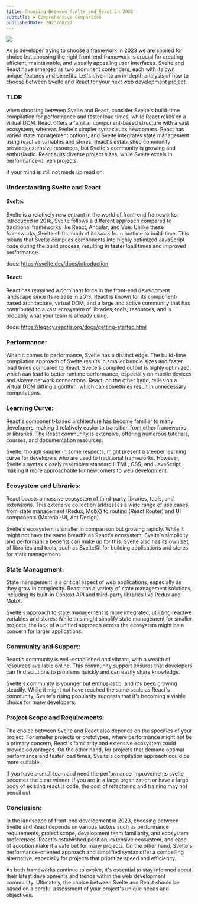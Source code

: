 ```yaml
---
title: Choosing Between Svelte and React in 2023
subtitle: A Comprehensive Comparison
publishedDate: 2023/08/27
---
```


<img className="rounded-xl w-full mb-4" src="/25+The+Punch.png" />

As js developer trying to choose a framework in 2023 we are spoiled for choice but choosing the right front-end framework is crucial for creating efficient, maintainable, and visually appealing user interfaces. Svelte and React have emerged as two prominent contenders, each with its own unique features and benefits. Let's dive into an in-depth analysis of how to choose between Svelte and React for your next web development project.

### TLDR
when choosing between Svelte and React, consider Svelte's build-time compilation for performance and faster load times, while React relies on a virtual DOM. React offers a familiar component-based structure with a vast ecosystem, whereas Svelte's simpler syntax suits newcomers. React has varied state management options, and Svelte integrates state management using reactive variables and stores. React's established community provides extensive resources, but Svelte's community is growing and enthusiastic. React suits diverse project sizes, while Svelte excels in performance-driven projects.

If your mind is still not made up read on:

### Understanding Svelte and React

#### Svelte:
Svelte is a relatively new entrant in the world of front-end frameworks. Introduced in 2016, Svelte follows a different approach compared to traditional frameworks like React, Angular, and Vue. Unlike these frameworks, Svelte shifts much of its work from runtime to build-time. This means that Svelte compiles components into highly optimized JavaScript code during the build process, resulting in faster load times and improved performance.

docs: https://svelte.dev/docs/introduction

#### React:
React has remained a dominant force in the front-end development landscape since its release in 2013. React is known for its component-based architecture, virtual DOM, and a large and active community that has contributed to a vast ecosystem of libraries, tools, resources, and is probably what your team is already using.

docs: https://legacy.reactjs.org/docs/getting-started.html

### Performance:

When it comes to performance, Svelte has a distinct edge. The build-time compilation approach of Svelte results in smaller bundle sizes and faster load times compared to React. Svelte's compiled output is highly optimized, which can lead to better runtime performance, especially on mobile devices and slower network connections. React, on the other hand, relies on a virtual DOM diffing algorithm, which can sometimes result in unnecessary computations.

### Learning Curve:

React's component-based architecture has become familiar to many developers, making it relatively easier to transition from other frameworks or libraries. The React community is extensive, offering numerous tutorials, courses, and documentation resources.

Svelte, though simpler in some respects, might present a steeper learning curve for developers who are used to traditional frameworks. However, Svelte's syntax closely resembles standard HTML, CSS, and JavaScript, making it more approachable for newcomers to web development.

### Ecosystem and Libraries:

React boasts a massive ecosystem of third-party libraries, tools, and extensions. This extensive collection addresses a wide range of use cases, from state management (Redux, MobX) to routing (React Router) and UI components (Material-UI, Ant Design).

Svelte's ecosystem is smaller in comparison but growing rapidly. While it might not have the same breadth as React's ecosystem, Svelte's simplicity and performance benefits can make up for this. Svelte also has its own set of libraries and tools, such as SvelteKit for building applications and stores for state management.

### State Management:

State management is a critical aspect of web applications, especially as they grow in complexity. React has a variety of state management solutions, including its built-in Context API and third-party libraries like Redux and MobX.

Svelte's approach to state management is more integrated, utilizing reactive variables and stores. While this might simplify state management for smaller projects, the lack of a unified approach across the ecosystem might be a concern for larger applications.

### Community and Support:

React's community is well-established and vibrant, with a wealth of resources available online. This community support ensures that developers can find solutions to problems quickly and can easily share knowledge.

Svelte's community is younger but enthusiastic, and it's been growing steadily. While it might not have reached the same scale as React's community, Svelte's rising popularity suggests that it's becoming a viable choice for many developers.

### Project Scope and Requirements:

The choice between Svelte and React also depends on the specifics of your project. For smaller projects or prototypes, where performance might not be a primary concern, React's familiarity and extensive ecosystem could provide advantages. On the other hand, for projects that demand optimal performance and faster load times, Svelte's compilation approach could be more suitable.

If you have a small team and need the performance improvements svelte becomes the clear winner. If you are in a large organization or have a large body of existing react.js code, the cost of refactoring and training may not pencil out.

### Conclusion:

In the landscape of front-end development in 2023, choosing between Svelte and React depends on various factors such as performance requirements, project scope, development team familiarity, and ecosystem preferences. React's established position, extensive ecosystem, and ease of adoption make it a safe bet for many projects. On the other hand, Svelte's performance-oriented approach and simplified syntax offer a compelling alternative, especially for projects that prioritize speed and efficiency.

As both frameworks continue to evolve, it's essential to stay informed about their latest developments and trends within the web development community. Ultimately, the choice between Svelte and React should be based on a careful assessment of your project's unique needs and objectives.